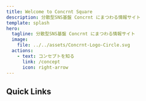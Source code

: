 ```yaml
---
title: Welcome to Concrnt Square
description: 分散型SNS基盤 Concrnt にまつわる情報サイト
template: splash
hero:
  tagline: 分散型SNS基盤 Concrnt にまつわる情報サイト
  image:
    file: ../../assets/Concrnt-Logo-Circle.svg
  actions:
    - text: コンセプトを知る
      link: /concept
      icon: right-arrow
---
```



## Quick Links

<CardGrid>
    <LinkCard
        href="/getting-started/app-dev/"
        title="アプリケーションを作る"
    ></LinkCard>
    <LinkCard
        href="getting-started/hosting"
        title="サーバーを建てる"
    ></LinkCard>
    <LinkCard
        href="getting-started/contribute"
        title="開発に参加する"
    ></LinkCard>
    <LinkCard
        href="reference/api/net_concrnt_api"
        title="API Reference"
    ></LinkCard>
</CardGrid>
